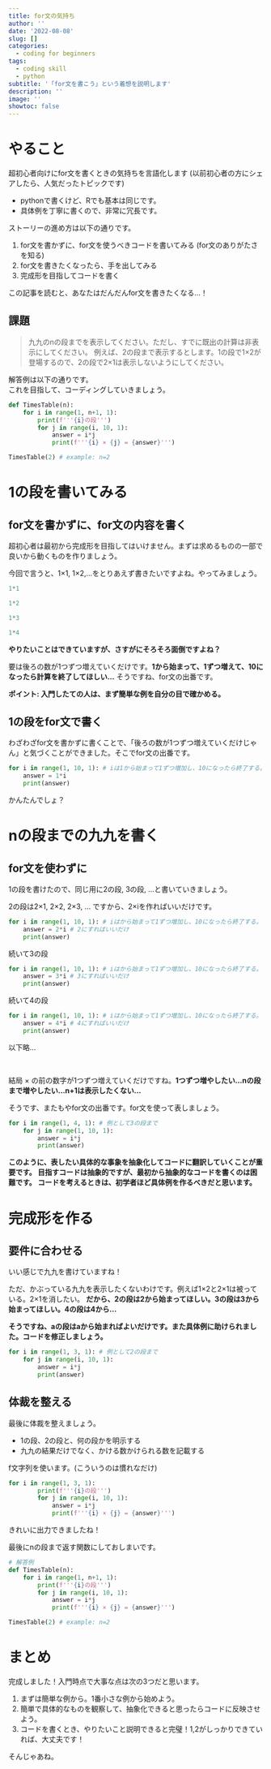 ```yaml
---
title: for文の気持ち
author: ''
date: '2022-08-08'
slug: []
categories:
  - coding for beginners
tags:
  - coding skill
  - python
subtitle: '「for文を書こう」という着想を説明します'
description: ''
image: ''
showtoc: false
---
```


<link rel="stylesheet" href="https://cdnjs.cloudflare.com/ajax/libs/highlight.js/11.6.0/styles/vs.min.css">
<script src="https://cdnjs.cloudflare.com/ajax/libs/highlight.js/11.6.0/highlight.min.js"></script>
<script>hljs.initHighlightingOnLoad();</script>

# やること

超初心者向けにfor文を書くときの気持ちを言語化します 
(以前初心者の方にシェアしたら、人気だったトピックです)

* pythonで書くけど、Rでも基本は同じです。
* 具体例を丁寧に書くので、非常に冗長です。

ストーリーの進め方は以下の通りです。

1. for文を書かずに、for文を使うべきコードを書いてみる (for文のありがたさを知る)
2. for文を書きたくなったら、手を出してみる
3. 完成形を目指してコードを書く

この記事を読むと、あなたはだんだんfor文を書きたくなる...！

## 課題

> 九九のnの段までを表示してください。ただし、すでに既出の計算は非表示にしてください。
> 例えば、2の段まで表示するとします。1の段で1×2が登場するので、2の段で2×1は表示しないようにしてください。

解答例は以下の通りです。<br>
これを目指して、コーディングしていきましょう。

```python
def TimesTable(n):
    for i in range(1, n+1, 1):
        print(f'''{i}の段''')
        for j in range(i, 10, 1):
            answer = i*j
            print(f'''{i} × {j} = {answer}''')

TimesTable(2) # example: n=2
```

# 1の段を書いてみる

## for文を書かずに、for文の内容を書く

超初心者は最初から完成形を目指してはいけません。まずは求めるものの一部で良いから動くものを作りましょう。

今回で言うと、1×1, 1×2,...をとりあえず書きたいですよね。やってみましょう。

```python
1*1
```

```python
1*2
```

```python
1*3
```

```python
1*4
```

**やりたいことはできていますが、さすがにそろそろ面倒ですよね？**

要は後ろの数が1つずつ増えていくだけです。**1から始まって、1ずつ増えて、10になったら計算を終了してほしい...** 
そうですね、for文の出番です。

**ポイント: 入門したての人は、まず簡単な例を自分の目で確かめる。**

## 1の段をfor文で書く

わざわざfor文を書かずに書くことで、「後ろの数が1つずつ増えていくだけじゃん」と気づくことができました。そこでfor文の出番です。

```python
for i in range(1, 10, 1): # iは1から始まって1ずつ増加し、10になったら終了する。
    answer = 1*i
    print(answer)
```

かんたんでしょ？

# nの段までの九九を書く

## for文を使わずに

1の段を書けたので、同じ用に2の段, 3の段, ...と書いていきましょう。

2の段は2×1, 2×2, 2×3, ... ですから、2×iを作ればいいだけです。

```python
for i in range(1, 10, 1): # iはから始まって1ずつ増加し、10になったら終了する。
    answer = 2*i # 2にすればいいだけ
    print(answer)
```


続いて3の段

```python
for i in range(1, 10, 1): # iはから始まって1ずつ増加し、10になったら終了する。
    answer = 3*i # 3にすればいいだけ
    print(answer)
```

続いて4の段

```python
for i in range(1, 10, 1): # iはから始まって1ずつ増加し、10になったら終了する。
    answer = 4*i # 4にすればいいだけ
    print(answer)
```

以下略...

<br>

結局 × の前の数字が1つずつ増えていくだけですね。**1つずつ増やしたい...nの段まで増やしたい...n+1は表示したくない...**

そうです、またもやfor文の出番です。for文を使って表しましょう。

```python
for i in range(1, 4, 1): # 例として3の段まで
    for j in range(1, 10, 1):
        answer = i*j
        print(answer)
```

**このように、表したい具体的な事象を抽象化してコードに翻訳していくことが重要です。
目指すコードは抽象的ですが、最初から抽象的なコードを書くのは困難です。
コードを考えるときは、初学者ほど具体例を作るべきだと思います。**

# 完成形を作る

## 要件に合わせる

いい感じで九九を書けていますね！

ただ、かぶっている九九を表示したくないわけです。例えば1×2と2×1は被っている。2×1を消したい。
**だから、2の段は2から始まってほしい。3の段は3から始まってほしい。4の段は4から...**

**そうですね、aの段はaから始まればよいだけです。また具体例に助けられました。コードを修正しましょう。**

```python
for i in range(1, 3, 1): # 例として2の段まで
    for j in range(i, 10, 1):
        answer = i*j
        print(answer)
```

## 体裁を整える

最後に体裁を整えましょう。

* 1の段、2の段と、何の段かを明示する
* 九九の結果だけでなく、かける数かけられる数を記載する

f文字列を使います。(こういうのは慣れなだけ)


```python
for i in range(1, 3, 1):
        print(f'''{i}の段''')
        for j in range(i, 10, 1):
            answer = i*j
            print(f'''{i} × {j} = {answer}''')
```

きれいに出力できましたね！

最後にnの段まで返す関数にしておしまいです。

```python
# 解答例
def TimesTable(n):
    for i in range(1, n+1, 1):
        print(f'''{i}の段''')
        for j in range(i, 10, 1):
            answer = i*j
            print(f'''{i} × {j} = {answer}''')

TimesTable(2) # example: n=2
```


# まとめ

完成しました！入門時点で大事な点は次の3つだと思います。

1. まずは簡単な例から。1番小さな例から始めよう。
2. 簡単で具体的なものを観察して、抽象化できると思ったらコードに反映させよう。
3. コードを書くとき、やりたいこと説明できると完璧！1,2がしっかりできていれば、大丈夫です！

そんじゃあね。


